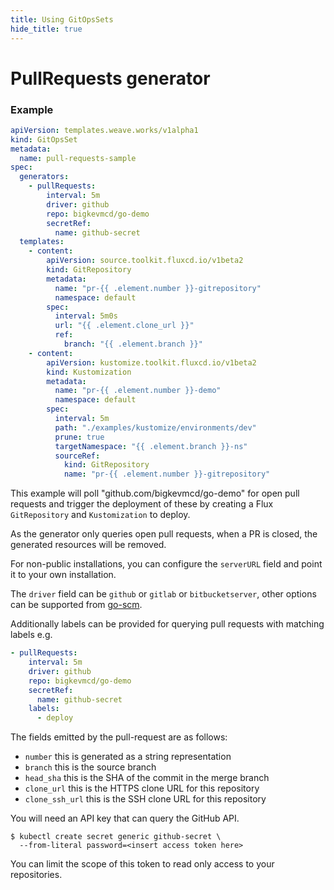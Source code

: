 ```yaml
---
title: Using GitOpsSets
hide_title: true
---
```



# PullRequests generator <TierLabel tiers="enterprise" />

### Example

```yaml
apiVersion: templates.weave.works/v1alpha1
kind: GitOpsSet
metadata:
  name: pull-requests-sample
spec:
  generators:
    - pullRequests:
        interval: 5m
        driver: github
        repo: bigkevmcd/go-demo
        secretRef:
          name: github-secret
  templates:
    - content:
        apiVersion: source.toolkit.fluxcd.io/v1beta2
        kind: GitRepository
        metadata:
          name: "pr-{{ .element.number }}-gitrepository"
          namespace: default
        spec:
          interval: 5m0s
          url: "{{ .element.clone_url }}"
          ref:
            branch: "{{ .element.branch }}"
    - content:
        apiVersion: kustomize.toolkit.fluxcd.io/v1beta2
        kind: Kustomization
        metadata:
          name: "pr-{{ .element.number }}-demo"
          namespace: default
        spec:
          interval: 5m
          path: "./examples/kustomize/environments/dev"
          prune: true
          targetNamespace: "{{ .element.branch }}-ns"
          sourceRef:
            kind: GitRepository
            name: "pr-{{ .element.number }}-gitrepository"
```
This example will poll "github.com/bigkevmcd/go-demo" for open pull requests and trigger the deployment of these by creating a Flux `GitRepository` and `Kustomization` to deploy.

As the generator only queries open pull requests, when a PR is closed, the generated resources will be removed.

For non-public installations, you can configure the `serverURL` field and point it to your own installation.

The `driver` field can be `github` or `gitlab` or `bitbucketserver`, other options can be supported from [go-scm](https://github.com/jenkins-x/go-scm/blob/main/scm/factory/factory.go).

Additionally labels can be provided for querying pull requests with matching labels e.g.
```yaml
- pullRequests:
    interval: 5m
    driver: github
    repo: bigkevmcd/go-demo
    secretRef:
      name: github-secret
    labels:
      - deploy
```

The fields emitted by the pull-request are as follows:

 * `number` this is generated as a string representation
 * `branch` this is the source branch
 * `head_sha` this is the SHA of the commit in the merge branch
 * `clone_url` this is the HTTPS clone URL for this repository
 * `clone_ssh_url` this is the SSH clone URL for this repository

You will need an API key that can query the GitHub API.
```shell
$ kubectl create secret generic github-secret \
  --from-literal password=<insert access token here>
```
You can limit the scope of this token to read only access to your repositories.

